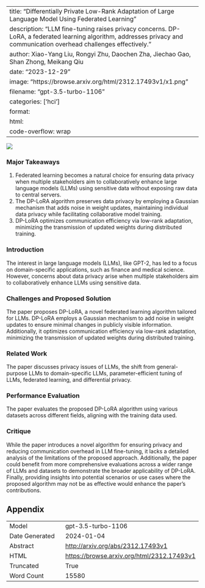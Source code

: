 
---
title: "Differentially Private Low-Rank Adaptation of Large Language Model Using Federated Learning"
description: "LLM fine-tuning raises privacy concerns. DP-LoRA, a federated learning algorithm, addresses privacy and communication overhead challenges effectively."
author: Xiao-Yang Liu, Rongyi Zhu, Daochen Zha, Jiechao Gao, Shan Zhong, Meikang Qiu
date: "2023-12-29"
image: "https://browse.arxiv.org/html/2312.17493v1/x1.png"
filename: "gpt-3.5-turbo-1106"
categories: ['hci']
format:
  html:
    code-overflow: wrap
---

![](https://browse.arxiv.org/html/2312.17493v1/x1.png)

### Major Takeaways
1. Federated learning becomes a natural choice for ensuring data privacy when multiple stakeholders aim to collaboratively enhance large language models (LLMs) using sensitive data without exposing raw data to central servers.
2. The DP-LoRA algorithm preserves data privacy by employing a Gaussian mechanism that adds noise in weight updates, maintaining individual data privacy while facilitating collaborative model training.
3. DP-LoRA optimizes communication efficiency via low-rank adaptation, minimizing the transmission of updated weights during distributed training.

### Introduction
The interest in large language models (LLMs), like GPT-2, has led to a focus on domain-specific applications, such as finance and medical science. However, concerns about data privacy arise when multiple stakeholders aim to collaboratively enhance LLMs using sensitive data.

### Challenges and Proposed Solution
The paper proposes DP-LoRA, a novel federated learning algorithm tailored for LLMs. DP-LoRA employs a Gaussian mechanism to add noise in weight updates to ensure minimal changes in publicly visible information. Additionally, it optimizes communication efficiency via low-rank adaptation, minimizing the transmission of updated weights during distributed training.

### Related Work
The paper discusses privacy issues of LLMs, the shift from general-purpose LLMs to domain-specific LLMs, parameter-efficient tuning of LLMs, federated learning, and differential privacy.

### Performance Evaluation
The paper evaluates the proposed DP-LoRA algorithm using various datasets across different fields, aligning with the training data used.

### Critique
While the paper introduces a novel algorithm for ensuring privacy and reducing communication overhead in LLM fine-tuning, it lacks a detailed analysis of the limitations of the proposed approach. Additionally, the paper could benefit from more comprehensive evaluations across a wider range of LLMs and datasets to demonstrate the broader applicability of DP-LoRA. Finally, providing insights into potential scenarios or use cases where the proposed algorithm may not be as effective would enhance the paper's contributions.

## Appendix

|          |          |
|----------|----------|
| Model     | gpt-3.5-turbo-1106       |
| Date Generated     | 2024-01-04       |
| Abstract | [http://arxiv.org/abs/2312.17493v1](http://arxiv.org/abs/2312.17493v1)        |
| HTML     | [https://browse.arxiv.org/html/2312.17493v1](https://browse.arxiv.org/html/2312.17493v1)       |
| Truncated       | True       |
| Word Count       | 15580       |